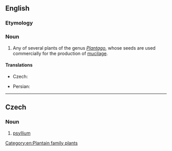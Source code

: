 {{also|Psyllium}}
==English==
{{rfi}}
{{wikipedia}}
{{wikispecies}}

===Etymology===
{{rfe|lang=en}}

===Noun===
{{en-noun|-|s}}

# Any of several plants of the genus ''[[Plantago]]'', whose seeds are used commercially for the production of [[mucilage]].

====Translations====
{{trans-top|group of plants}}
* Czech: {{t|cs|psyllium|n}}
{{trans-mid}}
* Persian: {{t+|fa|اسپرزه|tr=esparze|sc=fa-Arab}}
{{trans-bottom}}

----

==Czech==

===Noun===
{{cs-noun|g=n}}

# [[#English|psyllium]]

[[Category:en:Plantain family plants]]